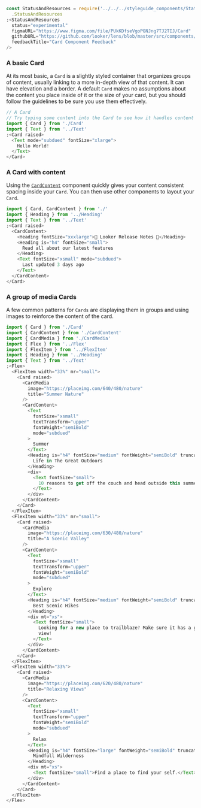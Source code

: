 ```js noeditor
const StatusAndResources = require('../../../styleguide_components/StatusAndResources')
  .StatusAndResources
;<StatusAndResources
  status="experimental"
  figmaURL="https://www.figma.com/file/PUkKDfseVgoPGNJng7TJ2TIJ/Card"
  githubURL="https://github.com/looker/lens/blob/master/src/components/Card/Card.tsx"
  feedbackTitle="Card Component Feedback"
/>
```

<div class="doc-section-divider"></div>

### A basic Card

At its most basic, a `Card` is a slightly styled container that organizes groups of content, usually linking to a more in-depth view of that content. It can have elevation and a border. A default `Card` makes no assumptions about the content you place inside of it or the size of your card, but you should follow the guidelines to be sure you use them effectively.

```js
// A Card
// Try typing some content into the Card to see how it handles content by default
import { Card } from './Card'
import { Text } from '../Text'
;<Card raised>
  <Text mode="subdued" fontSize="xlarge">
    Hello World!
  </Text>
</Card>
```

<div class="doc-section-divider"></div>

### A Card with content

Using the [`CardContent`](/#!/CardContent) component quickly gives your content consistent spacing inside your `Card`. You can then use other components to layout your `Card`.

```js
import { Card, CardContent } from './'
import { Heading } from '../Heading'
import { Text } from '../Text'
;<Card raised>
  <CardContent>
    <Heading fontSize="xxxlarge">🎉 Looker Release Notes 🎉</Heading>
    <Heading is="h4" fontSize="small">
      Read all about our latest features
    </Heading>
    <Text fontSize="xsmall" mode="subdued">
      Last updated 3 days ago
    </Text>
  </CardContent>
</Card>
```

<div class="doc-section-divider"></div>

### A group of media Cards

A few common patterns for `Cards` are displaying them in groups and using images to reinforce the content of the card.

```js
import { Card } from './Card'
import { CardContent } from './CardContent'
import { CardMedia } from './CardMedia'
import { Flex } from '../Flex'
import { FlexItem } from '../FlexItem'
import { Heading } from '../Heading'
import { Text } from '../Text'
;<Flex>
  <FlexItem width="33%" mr="small">
    <Card raised>
      <CardMedia
        image="https://placeimg.com/640/480/nature"
        title="Summer Nature"
      />
      <CardContent>
        <Text
          fontSize="xsmall"
          textTransform="upper"
          fontWeight="semiBold"
          mode="subdued"
        >
          Summer
        </Text>
        <Heading is="h4" fontSize="medium" fontWeight="semiBold" truncate>
          Life in The Great Outdoors
        </Heading>
        <div>
          <Text fontSize="small">
            10 reasons to get off the couch and head outside this summer.
          </Text>
        </div>
      </CardContent>
    </Card>
  </FlexItem>
  <FlexItem width="33%" mr="small">
    <Card raised>
      <CardMedia
        image="https://placeimg.com/630/480/nature"
        title="A Scenic Valley"
      />
      <CardContent>
        <Text
          fontSize="xsmall"
          textTransform="upper"
          fontWeight="semiBold"
          mode="subdued"
        >
          Explore
        </Text>
        <Heading is="h4" fontSize="medium" fontWeight="semiBold" truncate>
          Best Scenic Hikes
        </Heading>
        <div mt="xs">
          <Text fontSize="small">
            Looking for a new place to trailblaze? Make sure it has a great
            view!
          </Text>
        </div>
      </CardContent>
    </Card>
  </FlexItem>
  <FlexItem width="33%">
    <Card raised>
      <CardMedia
        image="https://placeimg.com/620/480/nature"
        title="Relaxing Views"
      />
      <CardContent>
        <Text
          fontSize="xsmall"
          textTransform="upper"
          fontWeight="semiBold"
          mode="subdued"
        >
          Relax
        </Text>
        <Heading is="h4" fontSize="large" fontWeight="semiBold" truncate>
          Mindfull Wilderness
        </Heading>
        <div mt="xs">
          <Text fontSize="small">Find a place to find your self.</Text>
        </div>
      </CardContent>
    </Card>
  </FlexItem>
</Flex>
```
